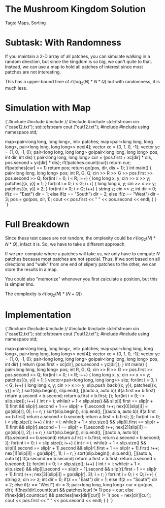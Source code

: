 


<Sidebar moduleName={moduleName} /> 

# The Mushroom Kingdom Solution

Tags: Maps, Sorting

# Subtask: With Randomness

If you maintain a 2-D array of all patches, you can simulate walking in a random direction, but since 
the kingdom is so big, we can't quite to that. Instead, we can use a map to hold all patches of interest 
since most patches are not interesting.

This has a upper-bound time of $\mathcal{O}(\log_2(N)*N*Q)$ but with randomness, it is much less. 


# Simulation with Map

<div style={{ transform: 'translateX(150px)' }}>
  <SyntaxHighlighter language="cpp" style={okaidia}>
{`#include <cmath>
#include <cstdio>
#include <vector>
// #include <iostream> 
#include <fstream>
std::ifstream cin ("case12.txt");
std::ofstream cout ("out12.txt");
#include <algorithm>
#include <map>
using namespace std;

map<pair<long long, long long>, int> patches; 
map<pair<long long, long long>, pair<long long, long long>> nex[4]; 
vector<int> xc = {0, 1, 0, -1};
vector<int> yc = {1, 0, -1, 0};
pair<long long, long long> go(pair<long long, long long> pos, int dir, int dis) {
    pair<long long, long long> cur = {pos.first + xc[dir] * dis, pos.second + yc[dir] * dis};
    if(!patches.count(cur)) return cur; 
    if(patches[cur] == 1) return pos; 
    return go(pos, dir, dis + 1);
}
int main() {
    pair<long long, long long> pos; 
    int R, G, Q;
    cin >> R >> G >> pos.first >> pos.second >> Q; 
    for(int i = 0; i < R; i++) {
        long long x, y; 
        cin >> x >> y; 
        patches[{x, y}] = 1; 
    }
    for(int i = 0; i < G; i++) {
        long long x, y; 
        cin >> x >> y; 
        patches[{x, y}] = 2; 
    }
    for(int i = 0; i < Q; i++) {
        string z; 
        cin >> z; 
        int dir = 0; 
        if(z == "East") dir = 1; 
        else if(z == "South") dir = 2; 
        else if(z == "West") dir = 3;
        pos = go(pos, dir, 1); 
        cout << pos.first << " " << pos.second << endl;
    }
}
`}
  </SyntaxHighlighter>
</div>

# Full Breakdown

Since these test cases are not random, the omplexity could be $\mathcal{O}(\log_2(N)*N*Q)$, infact it is. 
So, we have to take a different approach. 

If we pre-compute where a patches will take us, we only have to compute $N$ patches because most patches are 
not special. Thus, if we sort based on all directions and "walk" from one end of slipery patches to the other, 
we can store the results in a map. 

You could also "memorize" whenever you first calculate a position, but this is simpler imo. 

The complexity is $\mathcal{O}(\log_2(N)*(N+Q))$

# Implementation 


<div style={{ transform: 'translateX(150px)' }}>
  <SyntaxHighlighter language="cpp" style={okaidia}>
{`#include <cmath>
#include <cstdio>
#include <vector>
// #include <iostream> 
#include <fstream>
std::ifstream cin ("case12.txt");
std::ofstream cout ("out12.txt");
#include <algorithm>
#include <map>
using namespace std;

map<pair<long long, long long>, int> patches; 
map<pair<long long, long long>, pair<long long, long long>> nex[4]; 
vector<int> xc = {0, 1, 0, -1};
vector<int> yc = {1, 0, -1, 0};
pair<long long, long long> go(pair<long long, long long> pos, int dir) {
    return {pos.first + xc[dir], pos.second + yc[dir]}; 
}
int main() {
    pair<long long, long long> pos; 
    int R, G, Q;
    cin >> R >> G >> pos.first >> pos.second >> Q; 
    for(int i = 0; i < R; i++) {
        long long x, y; 
        cin >> x >> y; 
        patches[{x, y}] = 1; 
    }
    vector<pair<long long, long long>> slip; 
    for(int i = 0; i < G; i++) {
        long long x, y; 
        cin >> x >> y; 
        slip.push_back({x, y}); 
        patches[{x, y}] = 2; 
    }
    sort(slip.begin(), slip.end(), [](auto a, auto b){ 
        if(a.first == b.first) return a.second < b.second; 
        return a.first < b.first; 
    });
    for(int i = 0; i < slip.size(); i++) {
        int r = i; 
        while(r + 1 < slip.size() && slip[i].first == slip[r + 1].first 
            && slip[r].second + 1 == slip[r + 1].second) r++; 
        nex[0][slip[i]] = go(slip[r], 0); 
        i = r; 
    }
    sort(slip.begin(), slip.end(), [](auto a, auto b){ 
        if(a.first == b.first) return a.second > b.second; 
        return a.first < b.first; 
    });
    for(int i = 0; i < slip.size(); i++) {
        int r = i; 
        while(r + 1 < slip.size() && slip[i].first == slip[r + 1].first 
            && slip[r].second - 1 == slip[r + 1].second) r++; 
        nex[2][slip[i]] = go(slip[r], 2); 
        i = r; 
    }
    sort(slip.begin(), slip.end(), [](auto a, auto b){ 
        if(a.second == b.second) return a.first < b.first; 
        return a.second < b.second; 
    });
    for(int i = 0; i < slip.size(); i++) {
        int r = i; 
        while(r + 1 < slip.size() && slip[i].second == slip[r + 1].second 
            && slip[r].first + 1 == slip[r + 1].first) r++; 
        nex[1][slip[i]] = go(slip[r], 1); 
        i = r; 
    }
    sort(slip.begin(), slip.end(), [](auto a, auto b){ 
        if(a.second == b.second) return a.first > b.first; 
        return a.second < b.second; 
    });
    for(int i = 0; i < slip.size(); i++) {
        int r = i; 
        while(r + 1 < slip.size() && slip[i].second == slip[r + 1].second 
            && slip[r].first - 1 == slip[r + 1].first) r++; 
        nex[3][slip[i]] = go(slip[r], 3); 
        i = r; 
    }
    for(int i = 0; i < Q; i++) {
        string z; 
        cin >> z; 
        int dir = 0; 
        if(z == "East") dir = 1; 
        else if(z == "South") dir = 2; 
        else if(z == "West") dir = 3;
        pair<long long, long long> cur = go(pos, dir); 
        if(!nex[dir].count(cur) && patches[cur] != 1) pos = cur; 
        else if(nex[dir].count(cur) && patches[nex[dir][cur]] != 1) pos = nex[dir][cur];
        cout << pos.first << " " << pos.second << endl;
    }
}
`}
  </SyntaxHighlighter>
</div>